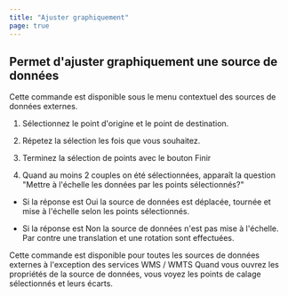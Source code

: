 ```yaml
---
title: "Ajuster graphiquement"
page: true
---
```

## Permet d&#39;ajuster graphiquement une source de donn&#233;es

Cette commande est disponible sous le menu contextuel des sources de donn&#233;es externes.


1.  S&#233;lectionnez le point d&#39;origine et le point de destination. 

2.  R&#233;petez la s&#233;lection les fois que vous souhaitez.

3.  Terminez la s&#233;lection de points avec le bouton <Border>Finir</Border> 
4.  Quand au moins 2 couples on &#233;t&#233; s&#233;lectionn&#233;es, appara&#238;t la question &quot;Mettre &#224; l&#39;&#233;chelle les donn&#233;es par les points s&#233;lectionn&#233;s?&quot;

-  Si la r&#233;ponse est <Border>Oui</Border>  la source de donn&#233;es est d&#233;plac&#233;e, tourn&#233;e et mise &#224; l&#39;&#233;chelle selon les points s&#233;lectionn&#233;s.

-  Si la r&#233;ponse est <Border>Non</Border>  la source de donn&#233;es n&#39;est pas mise &#224; l&#39;&#233;chelle. Par contre une translation et une rotation sont effectu&#233;es.






<Success>
Cette commande est disponible pour toutes les sources de donn&#233;es externes &#224; l&#39;exception des services WMS / WMTS
</Success>

<Success>
Quand vous ouvrez les propri&#233;t&#233;s de la source de donn&#233;es, vous voyez les points de calage s&#233;lectionn&#233;s et leurs &#233;carts.
</Success>

